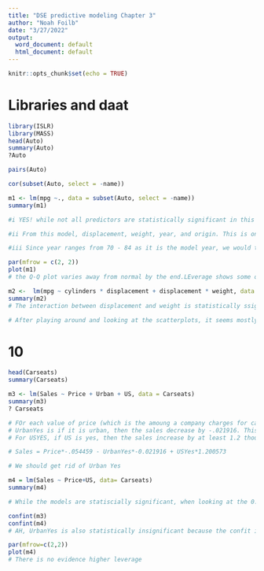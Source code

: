 ---
title: "DSE predictive modeling Chapter 3"
author: "Noah Foilb"
date: "3/27/2022"
output:
  word_document: default
  html_document: default
---

```{r setup, include=FALSE}
knitr::opts_chunk$set(echo = TRUE)
```

# Libraries and daat
```{r}
library(ISLR)
library(MASS)
head(Auto)
summary(Auto)
?Auto
```

```{r}
pairs(Auto)
```

```{r}
cor(subset(Auto, select = -name))
```

```{r}
m1 <- lm(mpg ~., data = subset(Auto, select = -name))
summary(m1)
```

```{r}
#i YES! while not all predictors are statistically significant in this model, the R^2 is high! There is some sort of relationship between them in order for a model to explain that much variance.

#ii From this model, displacement, weight, year, and origin. This is only an analysis from the combined model. This doesn't mean that they cannot be statistically insignificant when predicting mpg in a different model. 

#iii Since year ranges from 70 - 84 as it is the model year, we would take the value of the year and multiply it by .75.While first impressions of this coefficient would make year seem more important that isn't true. For example look at weight. While weight's coefficient is much less than year, the range of weights values is significantly higher (1613 - 5140). In order to compensate, it needs to change the weight value. 
```

```{r}
par(mfrow = c(2, 2))
plot(m1)
# the Q-Q plot varies away from normal by the end.LEverage shows some outliers. 
```


```{r}
m2 <-  lm(mpg ~ cylinders * displacement + displacement * weight, data = Auto)
summary(m2)
# The interaction between displacement and weight is statistically ssignificant. In both * and :
```

```{r}
# After playing around and looking at the scatterplots, it seems mostly linear and I feel like it wouldnt change or make a better model. 
```

# 10
```{r}
head(Carseats)
summary(Carseats)
```

```{r}
m3 <- lm(Sales ~ Price + Urban + US, data = Carseats)
summary(m3)
? Carseats
```

```{r}
# FOr each value of price (which is the amoung a company charges for car sears at each site) the amounf of sales (in thousands) decreases by 0.054
# UrbanYes is if it is urban, then the sales decrease by -.021916. This isnt statisically significant
# For USYES, if US is yes, then the sales increase by at least 1.2 thousand sales. 
```

```{r}
# Sales = Price*-.054459 - UrbanYes*-0.021916 + USYes*1.200573
```

```{r}
# We should get rid of Urban Yes
```


```{r}
m4 = lm(Sales ~ Price+US, data= Carseats)
summary(m4)
```

```{r}
# While the models are statiscially significant, when looking at the 0.2354 R^2. This model only explains 23.54% of the variance, which does not fit the model well. 
```

```{r}
confint(m3)
confint(m4)
# AH, UrbanYes is also statistically insignificant because the confit interval crosses the 0. 
```

```{r}
par(mfrow=c(2,2))
plot(m4)
# There is no evidence higher leverage
```
















